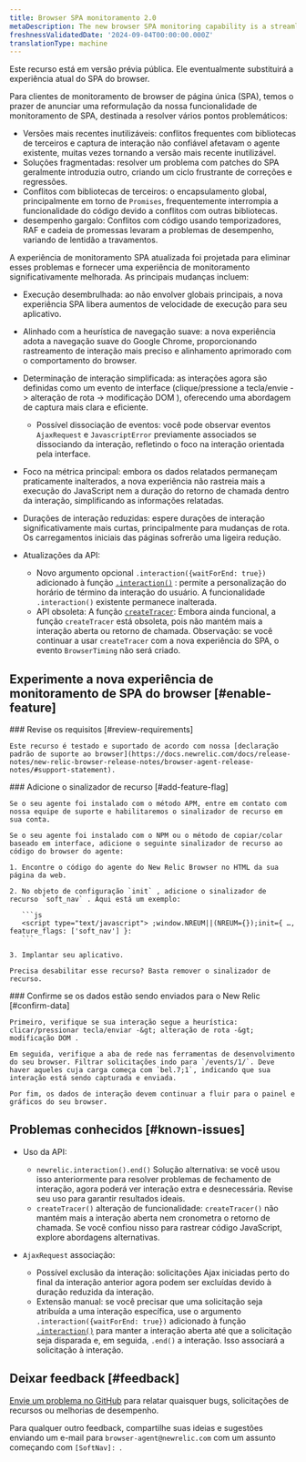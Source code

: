 ```yaml
---
title: Browser SPA monitoramento 2.0
metaDescription: The new browser SPA monitoring capability is a streamlined way to monitor your users' experience and app performance.
freshnessValidatedDate: '2024-09-04T00:00:00.000Z'
translationType: machine
---
```


<Callout variant="important">
  Este recurso está em versão prévia pública. Ele eventualmente substituirá a experiência atual do SPA do browser.
</Callout>

Para clientes de monitoramento de browser de página única (SPA), temos o prazer de anunciar uma reformulação da nossa funcionalidade de monitoramento de SPA, destinada a resolver vários pontos problemáticos:

* Versões mais recentes inutilizáveis: conflitos frequentes com bibliotecas de terceiros e captura de interação não confiável afetavam o agente existente, muitas vezes tornando a versão mais recente inutilizável.
* Soluções fragmentadas: resolver um problema com patches do SPA geralmente introduzia outro, criando um ciclo frustrante de correções e regressões.
* Conflitos com bibliotecas de terceiros: o encapsulamento global, principalmente em torno de `Promises`, frequentemente interrompia a funcionalidade do código devido a conflitos com outras bibliotecas.
* desempenho gargalo: Conflitos com código usando temporizadores, RAF e cadeia de promessas levaram a problemas de desempenho, variando de lentidão a travamentos.

A experiência de monitoramento SPA atualizada foi projetada para eliminar esses problemas e fornecer uma experiência de monitoramento significativamente melhorada. As principais mudanças incluem:

* Execução desembrulhada: ao não envolver globais principais, a nova experiência SPA libera aumentos de velocidade de execução para seu aplicativo.

* Alinhado com a heurística de navegação suave: a nova experiência adota a navegação suave do Google Chrome, proporcionando rastreamento de interação mais preciso e alinhamento aprimorado com o comportamento do browser.

* Determinação de interação simplificada: as interações agora são definidas como um evento de interface (clique/pressione a tecla/envie -&gt; alteração de rota -&gt; modificação DOM ), oferecendo uma abordagem de captura mais clara e eficiente.
  * Possível dissociação de eventos: você pode observar eventos `AjaxRequest` e `JavascriptError` previamente associados se dissociando da interação, refletindo o foco na interação orientada pela interface.

* Foco na métrica principal: embora os dados relatados permaneçam praticamente inalterados, a nova experiência não rastreia mais a execução do JavaScript nem a duração do retorno de chamada dentro da interação, simplificando as informações relatadas.

* Durações de interação reduzidas: espere durações de interação significativamente mais curtas, principalmente para mudanças de rota. Os carregamentos iniciais das páginas sofrerão uma ligeira redução.

* Atualizações da API:

  * Novo argumento opcional `.interaction({waitForEnd: true})` adicionado à função [`.interaction()`](https://docs.newrelic.com/docs/browser/new-relic-browser/browser-apis/interaction/) : permite a personalização do horário de término da interação do usuário. A funcionalidade `.interaction()` existente permanece inalterada.
  * API obsoleta: A função [`createTracer`](https://docs.newrelic.com/docs/browser/new-relic-browser/browser-apis/createtracer/): Embora ainda funcional, a função `createTracer` está obsoleta, pois não mantém mais a interação aberta ou retorno de chamada. Observação: se você continuar a usar `createTracer` com a nova experiência do SPA, o evento `BrowserTiming` não será criado.

## Experimente a nova experiência de monitoramento de SPA do browser [#enable-feature]

<Steps>
  <Step>
    ### Revise os requisitos [#review-requirements]

    Este recurso é testado e suportado de acordo com nossa [declaração padrão de suporte ao browser](https://docs.newrelic.com/docs/release-notes/new-relic-browser-release-notes/browser-agent-release-notes/#support-statement).
  </Step>

  <Step>
    ### Adicione o sinalizador de recurso [#add-feature-flag]

    Se o seu agente foi instalado com o método APM, entre em contato com nossa equipe de suporte e habilitaremos o sinalizador de recurso em sua conta.

    Se o seu agente foi instalado com o NPM ou o método de copiar/colar baseado em interface, adicione o seguinte sinalizador de recurso ao código do browser do agente:

    1. Encontre o código do agente do New Relic Browser no HTML da sua página da web.

    2. No objeto de configuração `init` , adicione o sinalizador de recurso `soft_nav` . Aqui está um exemplo:

       ```js
       <script type="text/javascript"> ;window.NREUM||(NREUM={});init={ …, feature_flags: ['soft_nav'] }:
       ```

    3. Implantar seu aplicativo.

    Precisa desabilitar esse recurso? Basta remover o sinalizador de recurso.
  </Step>

  <Step>
    ### Confirme se os dados estão sendo enviados para o New Relic [#confirm-data]

    Primeiro, verifique se sua interação segue a heurística: clicar/pressionar tecla/enviar -&gt; alteração de rota -&gt; modificação DOM .

    Em seguida, verifique a aba de rede nas ferramentas de desenvolvimento do seu browser. Filtrar solicitações indo para `/events/1/`. Deve haver aqueles cuja carga começa com `bel.7;1`, indicando que sua interação está sendo capturada e enviada.

    Por fim, os dados de interação devem continuar a fluir para o painel e gráficos do seu browser.
  </Step>
</Steps>

## Problemas conhecidos [#known-issues]

* Uso da API:

  * `newrelic.interaction().end()` Solução alternativa: se você usou isso anteriormente para resolver problemas de fechamento de interação, agora poderá ver interação extra e desnecessária. Revise seu uso para garantir resultados ideais.
  * `createTracer()` alteração de funcionalidade: `createTracer()` não mantém mais a interação aberta nem cronometra o retorno de chamada. Se você confiou nisso para rastrear código JavaScript, explore abordagens alternativas.

* `AjaxRequest` associação:

  * Possível exclusão da interação: solicitações Ajax iniciadas perto do final da interação anterior agora podem ser excluídas devido à duração reduzida da interação.
  * Extensão manual: se você precisar que uma solicitação seja atribuída a uma interação específica, use o argumento `.interaction({waitForEnd: true})` adicionado à função [`.interaction()`](https://docs.newrelic.com/docs/browser/new-relic-browser/browser-apis/interaction/) para manter a interação aberta até que a solicitação seja disparada e, em seguida, `.end()` a interação. Isso associará a solicitação à interação.

## Deixar feedback [#feedback]

[Envie um problema no GitHub](https://github.com/newrelic/newrelic-browser-agent/issues) para relatar quaisquer bugs, solicitações de recursos ou melhorias de desempenho.

Para qualquer outro feedback, compartilhe suas ideias e sugestões enviando um e-mail para `browser-agent@newrelic.com` com um assunto começando com `[SoftNav]: `.